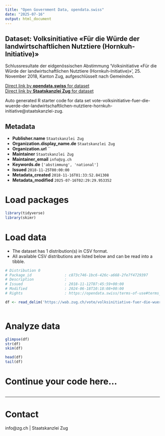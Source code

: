 ```yaml
---
title: "Open Government Data, opendata.swiss"
date: "2025-07-16"
output: html_document
---
```


## Dataset: Volksinitiative «Für die Würde der landwirtschaftlichen Nutztiere (Hornkuh-Initiative)»

Schlussresultate der eidgenössischen Abstimmung 'Volksinitiative «Für die Würde der landwirtschaftlichen Nutztiere (Hornkuh-Initiative)»', 25. November 2018, Kanton Zug, aufgeschlüsselt nach Gemeinden.

[Direct link by **opendata.swiss** for dataset](https://opendata.swiss/de/dataset/volksinitiative-fur-die-wurde-der-landwirtschaftlichen-nutztiere-hornkuh-initiative)<br>
[Direct link by **Staatskanzlei Zug** for dataset](https://wab.zug.ch/vote/volksinitiative-fuer-die-wuerde-der-landwirtschaftlichen-nutztiere-hornkuh-initiative/data)

Auto generated R starter code for data set vote-volksinitiative-fuer-die-wuerde-der-landwirtschaftlichen-nutztiere-hornkuh-initiative@staatskanzlei-zug.

## Metadata

- **Publisher.name** `Staatskanzlei Zug`
- **Organization.display_name.de** `Staatskanzlei Zug`
- **Organization.url** ``
- **Maintainer** `Staatskanzlei Zug`
- **Maintainer_email** `info@zg.ch`
- **Keywords.de** `['abstimmung', 'national']`
- **Issued** `2018-11-25T00:00:00`
- **Metadata_created** `2018-11-16T01:33:52.841308`
- **Metadata_modified** `2025-07-16T02:29:29.953352`


# Load packages

```r

library(tidyverse)
library(skimr)

```

# Load data

-   The dataset has 1 distribution(s) in CSV format.
-   All available CSV distributions are listed below and can be read into a tibble.

```r

# Distribution 0
# Package_id               : c873c746-1bc6-426c-a668-2fe7f4729397
# Description              : 
# Issued                   : 2018-11-12T07:45:59+00:00
# Modified                 : 2024-06-18T10:18:08+00:00
# Rights                   : https://opendata.swiss/terms-of-use#terms_by

df <- read_delim('https://wab.zug.ch/vote/volksinitiative-fuer-die-wuerde-der-landwirtschaftlichen-nutztiere-hornkuh-initiative/data-csv')



```

# Analyze data

```r

glimpse(df)
str(df)
skim(df)

head(df)
tail(df)

```

# Continue your code here...

```r

```

------------------------------------------------------------------------

# Contact

info@zg.ch | Staatskanzlei Zug

